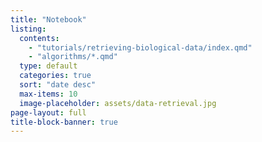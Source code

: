 ```yaml
---
title: "Notebook"
listing:
  contents: 
    - "tutorials/retrieving-biological-data/index.qmd"
    - "algorithms/*.qmd"
  type: default
  categories: true
  sort: "date desc"
  max-items: 10
  image-placeholder: assets/data-retrieval.jpg
page-layout: full
title-block-banner: true
---
```

